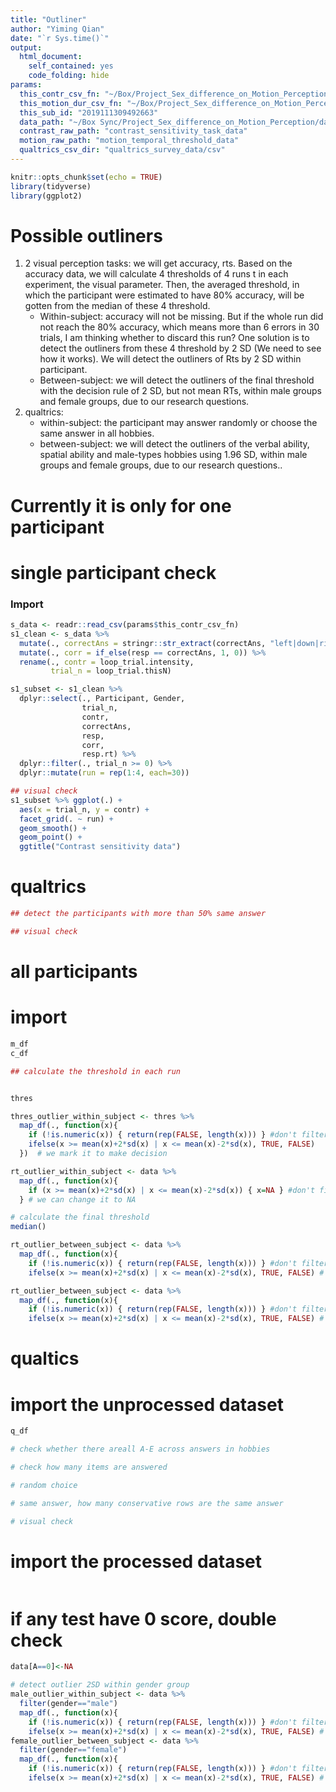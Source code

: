 ```yaml
---
title: "Outliner"
author: "Yiming Qian"
date: "`r Sys.time()`"
output: 
  html_document:
    self_contained: yes
    code_folding: hide
params:
  this_contr_csv_fn: "~/Box/Project_Sex_difference_on_Motion_Perception/data/raw_data/contrast_sensitivity_task_data/2019111309492663_contrast_sensitivity_task.csv"
  this_motion_dur_csv_fn: "~/Box/Project_Sex_difference_on_Motion_Perception/data/raw_data/motion_temporal_threshold_data/2019111309492663_motion_temporal_threshold.csv"
  this_sub_id: "2019111309492663"
  data_path: "~/Box Sync/Project_Sex_difference_on_Motion_Perception/data/raw_data"
  contrast_raw_path: "contrast_sensitivity_task_data"
  motion_raw_path: "motion_temporal_threshold_data"
  qualtrics_csv_dir: "qualtrics_survey_data/csv"
---
```

```r
knitr::opts_chunk$set(echo = TRUE)
library(tidyverse)
library(ggplot2)
```

# Possible outliners
1. 2 visual perception tasks: we will get accuracy, rts. Based on the accuracy data, we will calculate 4 thresholds of 4 runs t in each experiment, the visual parameter. Then, the averaged threshold, in which the participant were estimated to have 80% accuracy, will be gotten from the median of these 4 threshold.
    - Within-subject: accuracy will not be missing. But if the whole run did not reach the 80% accuracy, which means more than 6 errors in 30 trials, I am thinking whether to discard this run? One solution is to detect the outliners from these 4 threshold by 2 SD (We need to see how it works). We will detect the outliners of Rts by 2 SD within participant.  
    - Between-subject: we will detect the outliners of the final threshold with the decision rule of 2 SD, but not mean RTs, within male groups and female groups, due to our research questions. 
2. qualtrics:
    - within-subject: the participant may answer randomly or choose the same answer in all hobbies.
    - between-subject: we will detect the outliners of the verbal ability, spatial ability and male-types hobbies using 1.96 SD, within male groups and female groups, due to our research questions.. 

# Currently it is only for one participant
# single participant check
### Import
```r
s_data <- readr::read_csv(params$this_contr_csv_fn)
s1_clean <- s_data %>%
  mutate(., correctAns = stringr::str_extract(correctAns, "left|down|right|up")) %>%
  mutate(., corr = if_else(resp == correctAns, 1, 0)) %>%
  rename(., contr = loop_trial.intensity,
         trial_n = loop_trial.thisN)

s1_subset <- s1_clean %>%
  dplyr::select(., Participant, Gender,
                trial_n,
                contr,
                correctAns,
                resp,
                corr,
                resp.rt) %>%
  dplyr::filter(., trial_n >= 0) %>%
  dplyr::mutate(run = rep(1:4, each=30))
```
```r
## visual check
s1_subset %>% ggplot(.) +
  aes(x = trial_n, y = contr) +
  facet_grid(. ~ run) +
  geom_smooth() +
  geom_point() +
  ggtitle("Contrast sensitivity data")
```
# qualtrics
```r
## detect the participants with more than 50% same answer

```
```r
## visual check
```




# all participants
# import
```r
m_df
c_df
```
```r
## calculate the threshold in each run


thres
```


```r
thres_outlier_within_subject <- thres %>%
  map_df(., function(x){
    if (!is.numeric(x)) { return(rep(FALSE, length(x))) } #don't filter any non-numeric columns
    ifelse(x >= mean(x)+2*sd(x) | x <= mean(x)-2*sd(x), TRUE, FALSE)
  })  # we mark it to make decision
```

```r
rt_outlier_within_subject <- data %>%
  map_df(., function(x){
    if (x >= mean(x)+2*sd(x) | x <= mean(x)-2*sd(x)) { x=NA } #don't filter any non-numeric columns
  } # we can change it to NA
```

```r
# calculate the final threshold
median()
```
```r
rt_outlier_between_subject <- data %>%
  map_df(., function(x){
    if (!is.numeric(x)) { return(rep(FALSE, length(x))) } #don't filter any non-numeric columns
    ifelse(x >= mean(x)+2*sd(x) | x <= mean(x)-2*sd(x), TRUE, FALSE) # we mark it to make decision
```
```r
rt_outlier_between_subject <- data %>%
  map_df(., function(x){
    if (!is.numeric(x)) { return(rep(FALSE, length(x))) } #don't filter any non-numeric columns
    ifelse(x >= mean(x)+2*sd(x) | x <= mean(x)-2*sd(x), TRUE, FALSE) # we mark it to make decision
```

# qualtics
# import the unprocessed dataset
```r
q_df
```
```r
# check whether there areall A-E across answers in hobbies

```
```r
# check how many items are answered

```
```r
# random choice

```
```r
# same answer, how many conservative rows are the same answer

```
```r
# visual check

```

# import the processed dataset
```r

```

# if any test have 0 score, double check
```r
data[A==0]<-NA
```

```r
# detect outlier 2SD within gender group
male_outlier_within_subject <- data %>%
  filter(gender=="male")
  map_df(., function(x){
    if (!is.numeric(x)) { return(rep(FALSE, length(x))) } #don't filter any non-numeric columns
    ifelse(x >= mean(x)+2*sd(x) | x <= mean(x)-2*sd(x), TRUE, FALSE) # we mark it to make decision
female_outlier_between_subject <- data %>%
  filter(gender=="female")
  map_df(., function(x){
    if (!is.numeric(x)) { return(rep(FALSE, length(x))) } #don't filter any non-numeric columns
    ifelse(x >= mean(x)+2*sd(x) | x <= mean(x)-2*sd(x), TRUE, FALSE) # we mark it to make decision
```